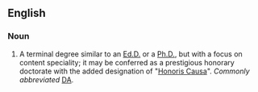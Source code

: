 ==English==

===Noun===
{{en-noun|sg=[[doctor|Doctor]] [[of]] [[arts|Arts]]|Doctors of Arts}}

#A terminal degree similar to an [[Ed.D.]] or a [[Ph.D.]], but with a focus on content speciality; it may be conferred as a prestigious honorary doctorate with the added designation of "[[Honoris Causa]]". ''Commonly abbreviated'' [[DA]].